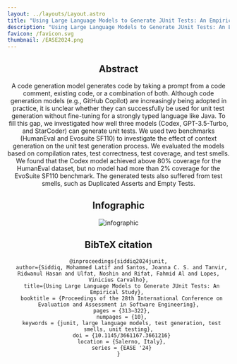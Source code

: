 ```yaml
---
layout: ../layouts/Layout.astro
title: "Using Large Language Models to Generate JUnit Tests: An Empirical Study"
description: "Using Large Language Models to Generate JUnit Tests: An Empirical Study" 
favicon: /favicon.svg
thumbnail: /EASE2024.png
---
```







<Header
  title={frontmatter.title}
  authors={[
    {
      name: "Mohammed Latif Siddiq",
      url: "https://lsiddiqsunny.github.io/",
      institution: "University of Notre Dame",
    },
    {
      name: "Joanna C. S. Santos",
      url: "https://joannacss.github.io/",
      institution: "University of Notre Dame",
    },
    {
      name: "Ridwanul Hasan Tanvir",
      institution: "Pennsylvania State University",
    },
    {
      name: "Noshin Ulfat",
      institution: "IQVIA Inc.",
    },
    {
      name: "Fahmid Al Rifat",
      institution: "United International University",
    },
    {
      name: "Vinicius Carvalho Lopes",
      institution: "University of Notre Dame",
    },
  ]}
  conference="The 28th International Conference on Evaluation and Assessment in Software Engineering (EASE '24)"
  links={[
    {
      name: "Paper",
      url: "https://s2e-lab.github.io/preprints/ease24-preprint.pdf",
      icon: "fa-solid:file-pdf",
    },
    {
      name: "Code",
      url: "https://github.com/s2e-lab/LLM-Based-Test-Generation-Study",
      icon: "mdi:github",
    },
    {
      name: "arXiv",
      url: "https://arxiv.org/abs/2305.00418",
      icon: "academicons:arxiv",
    },
  ]}
  />


## Abstract

A code generation model generates code by taking a prompt from a code comment, existing code, or a combination of both. Although code generation models (e.g., GitHub Copilot) are increasingly being adopted in practice, it is unclear whether they can successfully be used for unit test generation without fine-tuning for a strongly typed language like Java. To fill this gap, we investigated how well three models (Codex, GPT-3.5-Turbo, and StarCoder) can generate unit tests. We used two benchmarks (HumanEval and Evosuite SF110) to investigate the effect of context generation on the unit test generation process. We evaluated the models based on compilation rates, test correctness, test coverage, and test smells. We found that the Codex model achieved above 80% coverage for the HumanEval dataset, but no model had more than 2% coverage for the EvoSuite SF110 benchmark. The generated tests also suffered from test smells, such as Duplicated Asserts and Empty Tests.


## Infographic

<Figure
    caption="Summary of the paper."
  >
    <Image src={infographic} alt="infographic" />
</Figure>


## BibTeX citation

```
@inproceedings{siddiq2024junit,
  author={Siddiq, Mohammed Latif and Santos, Joanna C. S. and Tanvir, Ridwanul Hasan and Ulfat, Noshin and Rifat, Fahmid Al and Lopes, Vinicius Carvalho},
  title={Using Large Language Models to Generate JUnit Tests: An Empirical Study}, 
  booktitle = {Proceedings of the 28th International Conference on Evaluation and Assessment in Software Engineering},
  pages = {313–322},
  numpages = {10},
  keywords = {junit, large language models, test generation, test smells, unit testing},
  doi = {10.1145/3661167.3661216}
  location = {Salerno, Italy},
  series = {EASE '24}
}
```